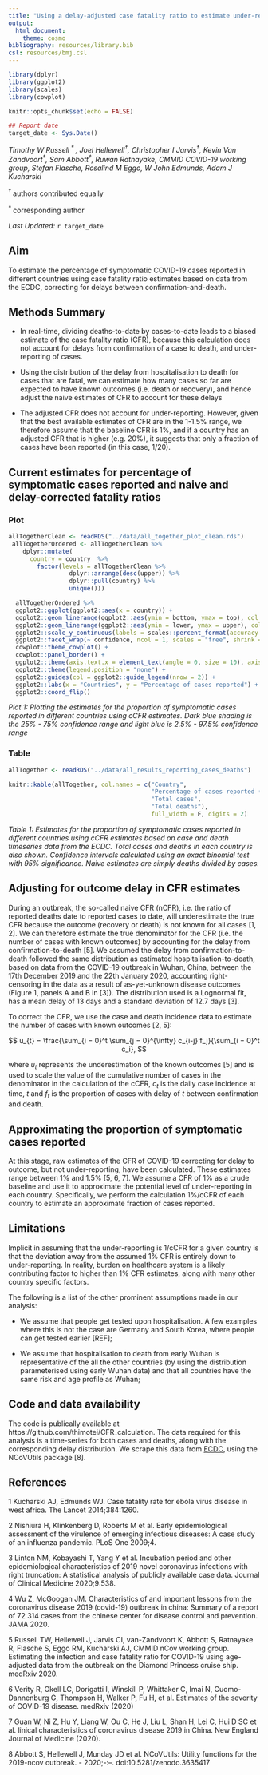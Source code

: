 ```yaml
---
title: "Using a delay-adjusted case fatality ratio to estimate under-reporting"
output: 
  html_document:
    theme: cosmo
bibliography: resources/library.bib
csl: resources/bmj.csl
---
```


```r
library(dplyr)
library(ggplot2)
library(scales)
library(cowplot)

```

```r
knitr::opts_chunk$set(echo = FALSE)
```

```r
## Report date
target_date <- Sys.Date()
```

*Timothy W Russell<sup> &ast; </sup>, Joel Hellewell<sup>†</sup>, Christopher I Jarvis<sup>†</sup>, Kevin Van Zandvoort<sup>†</sup>, Sam Abbott<sup>†</sup>, Ruwan Ratnayake<sup></sup>, CMMID COVID-19 working group, Stefan Flasche<sup></sup>, Rosalind M Eggo<sup></sup>, W John Edmunds<sup></sup>, Adam J Kucharski<sup></sup>*

<sup> † </sup> authors contributed equally

<sup> &ast; </sup> corresponding author

*Last Updated:* `r target_date`
  
## Aim

To estimate the percentage of symptomatic COVID-19 cases reported in different countries using case fatality ratio estimates based on data from the ECDC, correcting for delays between confirmation-and-death.

## Methods Summary

* In real-time, dividing deaths-to-date by cases-to-date leads to a biased estimate of the case fatality ratio (CFR), because this calculation does not account for delays from confirmation of a case to death, and under-reporting of cases.

* Using the distribution of the delay from hospitalisation to death for cases that are fatal, we can estimate how many cases so far are expected to have known outcomes (i.e. death or recovery), and hence adjust the naive estimates of CFR to account for these delays

* The adjusted CFR does not account for under-reporting. However, given that the best available estimates of CFR are in the 1-1.5% range, we therefore assume that the baseline CFR is 1%, and if a country has an adjusted CFR that is higher (e.g. 20%), it suggests that only a fraction of cases have been reported (in this case, 1/20).

## Current estimates for percentage of symptomatic cases reported and naive and delay-corrected fatality ratios {.tabset}

### Plot

```r
allTogetherClean <- readRDS("../data/all_together_plot_clean.rds")
 allTogetherOrdered <- allTogetherClean %>% 
    dplyr::mutate(
      country = country  %>% 
        factor(levels = allTogetherClean %>% 
                 dplyr::arrange(desc(upper)) %>% 
                 dplyr::pull(country) %>% 
                 unique()))
```

```r
  allTogetherOrdered %>% 
  ggplot2::ggplot(ggplot2::aes(x = country)) +
  ggplot2::geom_linerange(ggplot2::aes(ymin = bottom, ymax = top), col = "#344b85", size = 4,  alpha = 0.4) +
  ggplot2::geom_linerange(ggplot2::aes(ymin = lower, ymax = upper), col = "#344b85",  size = 4,  alpha = 0.5) +
  ggplot2::scale_y_continuous(labels = scales::percent_format(accuracy = 1L)) +
  ggplot2::facet_wrap(~ confidence, ncol = 1, scales = "free", shrink = TRUE) +
  cowplot::theme_cowplot() +
  cowplot::panel_border() +
  ggplot2::theme(axis.text.x = element_text(angle = 0, size = 10), axis.text.y = element_text(size = 10)) +
  ggplot2::theme(legend.position = "none") +
  ggplot2::guides(col = ggplot2::guide_legend(nrow = 2)) +
  ggplot2::labs(x = "Countries", y = "Percentage of cases reported") + 
  ggplot2::coord_flip()
```
*Plot 1: Plotting the estimates for the proportion of symptomatic cases reported in different countries using cCFR estimates. Dark blue shading is the 25% - 75% confidence range and light blue is 2.5% - 97.5% confidence range*

### Table

```r
allTogether <- readRDS("../data/all_results_reporting_cases_deaths")
```

```r
knitr::kable(allTogether, col.names = c("Country",
                                        "Percentage of cases reported (95% CI)",
                                        "Total cases",
                                        "Total deaths"), 
                                        full_width = F, digits = 2)
```

*Table 1: Estimates for the proportion of symptomatic cases reported in different countries using cCFR estimates based on case and death timeseries data from the ECDC. Total cases and deaths in each country is also shown. Confidence intervals calculated using an exact binomial test with 95% significance. Naive estimates are simply deaths divided by cases.*


## Adjusting for outcome delay in CFR estimates

During an outbreak, the so-called naive CFR (nCFR), i.e. the ratio of reported deaths date to reported cases to date, will underestimate the true CFR because the outcome (recovery or death) is not known for all cases [1, 2]. We can therefore estimate the true denominator for the CFR (i.e. the number of cases with known outcomes) by accounting for the delay from confirmation-to-death [5]. 
We assumed the delay from confirmation-to-death followed the same distribution as estimated hospitalisation-to-death, based on data from the COVID-19 outbreak in Wuhan, China, between the 17th December 2019 and the 22th January 2020, accounting right-censoring in the data as a result of as-yet-unknown disease outcomes (Figure 1, panels A and B in [3]). The distribution used is a Lognormal fit, has a mean delay of 13 days and a standard deviation of 12.7 days [3].

To correct the CFR, we use the case and death incidence data to estimate the number of cases with known outcomes [2, 5]:

$$
u_{t} = \frac{\sum_{i = 0}^t \sum_{j = 0}^{\infty} c_{i-j} f_j}{\sum_{i = 0}^t c_i},
$$ 

where $u_t$ represents the underestimation of the known outcomes [5] and is used to scale the value of the cumulative number of cases in the denominator in the calculation of the cCFR, $c_{t}$ is the daily case incidence at time, $t$ and $f_t$ is the proportion of cases with delay of $t$ between confirmation and death.

## Approximating the proportion of symptomatic cases reported

At this stage, raw estimates of the CFR of COVID-19 correcting for delay to outcome, but not under-reporting, have been calculated. These estimates range between 1% and 1.5% [5, 6, 7]. We assume a CFR of 1% as a crude baseline and use it to approximate the potential level of under-reporting in each country. Specifically, we perform the calculation 1%/cCFR of each country to estimate an approximate fraction of cases reported.

## Limitations

Implicit in assuming that the under-reporting is 1/cCFR for a given country is that the deviation away from the assumed 1% CFR is entirely down to under-reporting. In reality, burden on healthcare system is a likely contributing factor to higher than 1% CFR estimates, along with many other country specific factors.

The following is a list of the other prominent assumptions made in our analysis:

* We assume that people get tested upon hospitalisation. A few examples where this is not the case are Germany and South Korea, where people can get tested earlier [REF];

* We assume that hospitalisation to death from early Wuhan is representative of the all the other countries (by using the distribution parameterised using early Wuhan data) and that all countries have the same risk and age profile as Wuhan;

## Code and data availability

The code is publically available at https://github.com/thimotei/CFR_calculation. The data required for this analysis is a time-series for both cases and deaths, along with the corresponding delay distribution. We scrape this data from [ECDC](https://www.ecdc.europa.eu/en/publications-data/download-todays-data-geographic-distribution-covid-19-cases-worldwide), using the NCoVUtils package [8]. 
 
## References

1 Kucharski AJ, Edmunds WJ. Case fatality rate for ebola virus disease in west africa. The Lancet 2014;384:1260.

2 Nishiura H, Klinkenberg D, Roberts M et al. Early epidemiological assessment of the virulence of emerging infectious diseases: A case study of an influenza pandemic. PLoS One 2009;4.

3 Linton NM, Kobayashi T, Yang Y et al. Incubation period and other epidemiological characteristics of 2019 novel coronavirus infections with right truncation: A statistical analysis of publicly available case data. Journal of Clinical Medicine 2020;9:538.

4 Wu Z, McGoogan JM. Characteristics of and important lessons from the coronavirus disease 2019 (covid-19) outbreak in china: Summary of a report of 72 314 cases from the chinese center for disease control and prevention. JAMA 2020.

5 Russell TW,  Hellewell J, Jarvis CI, van-Zandvoort K, Abbott S, Ratnayake R, Flasche S, Eggo RM, Kucharski AJ, CMMID nCov working group. Estimating the infection and case fatality ratio for COVID-19 using age-adjusted data from the outbreak on the Diamond Princess cruise ship. medRxiv 2020.

6 Verity R, Okell LC, Dorigatti I, Winskill P, Whittaker C, Imai N, Cuomo-Dannenburg G, Thompson H, Walker P, Fu H, et al. Estimates of the severity of COVID-19 disease. medRxiv (2020)

7 Guan W, Ni Z, Hu Y, Liang W, Ou C, He J, Liu L, Shan H, Lei C, Hui D SC et al. linical characteristics of coronavirus disease 2019 in China. New England Journal of Medicine (2020).

8 Abbott S, Hellewell J, Munday JD et al. NCoVUtils: Utility functions for the 2019-ncov outbreak. - 2020;-:–. doi:10.5281/zenodo.3635417
